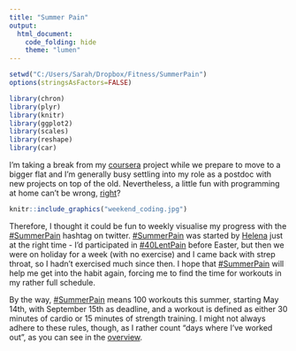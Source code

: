 ```yaml
---
title: "Summer Pain"
output:
  html_document:
    code_folding: hide
    theme: "lumen"
---
```


```r
setwd("C:/Users/Sarah/Dropbox/Fitness/SummerPain")
options(stringsAsFactors=FALSE)

library(chron)
library(plyr)
library(knitr)
library(ggplot2)
library(scales)
library(reshape)
library(car)
```

I'm taking a break from my [coursera](http://lilithelina.tumblr.com/BCCIUoverview) project while we prepare to move to a bigger flat and I'm generally busy settling into my role as a postdoc with new projects on top of the old. Nevertheless, a little fun with programming at home can't be wrong, [right](https://twitter.com/ThePracticalDev/status/724290052029857796)?

```r
knitr::include_graphics("weekend_coding.jpg")
```

Therefore, I thought it could be fun to weekly visualise my progress with the [#SummerPain](https://twitter.com/search?f=tweets&vertical=default&q=%23summerpain&src=typd) hashtag on twitter. [#SummerPain](https://twitter.com/search?f=tweets&vertical=default&q=%23summerpain&src=typd) was started by [Helena](https://twitter.com/Helena_LB) just at the right time - I'd participated in [#40LentPain](https://twitter.com/search?f=tweets&q=%2340LentPain&src=typd) before Easter, but then we were on holiday for a week (with no exercise) and I came back with strep throat, so I hadn't exercised much since then. I hope that [#SummerPain](https://twitter.com/search?f=tweets&vertical=default&q=%23summerpain&src=typd) will help me get into the habit again, forcing me to find the time for workouts in my rather full schedule.

By the way, [#SummerPain](https://twitter.com/search?f=tweets&vertical=default&q=%23summerpain&src=typd) means 100 workouts this summer, starting May 14th, with September 15th as deadline, and a workout is defined as either 30 minutes of cardio or 15 minutes of strength training. I might not always adhere to these rules, though, as I rather count "days where I've worked out", as you can see in the [overview](overview.html).